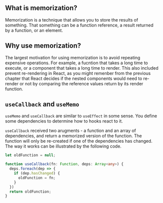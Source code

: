 
<UnderConstruction />

## What is memorization?

Memorization is a technique that allows you to store the results of something. That something can be a function reference, a result returned by a function, or an element.

## Why use memorization?
The largest motivation for using memorization is to avoid repeating expensive operations. For example, a fucntion that takes a long time to execute, or a component that takes a long time to render. This also included prevent re-rendering in React, as you might remenber from the previous chapter that React decides if the nested components would need to re-render or not by comparing the reference values return by its render function.

## `useCallback` and `useMemo`

`useMemo` and `useCallback` are similar to `useEffect` in some sense. You define some dependencies to determine how to hooks react to it.

`useCallback` received two arugments - a function and an array of dependencies, and return a memorized version of the function. The function will only be re-created if one of the dependencies has changed. The way it works can be illustrated by the following code.

```ts
let oldFunction = null;

function useCallback(fn: Function, deps: Array<any>) {
  deps.foreach(dep => {
    if (dep.hasChanged) {
      oldFunction = fn;
    }
  })
  return oldFunction;
}
```

